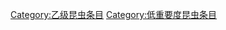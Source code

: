 {{emptycat}}
{{昆虫条目统计表}}

[[Category:乙级昆虫条目|Category:乙级昆虫条目]]
[[Category:低重要度昆虫条目|Category:低重要度昆虫条目]]